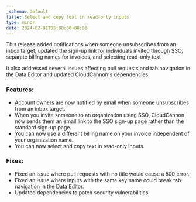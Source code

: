 ```yaml
---
_schema: default
title: Select and copy text in read-only inputs
type: minor
date: 2024-02-01T05:00:00+00:00
---
```

This release added notifications when someone unsubscribes from an inbox target, updated the sign-up link for individuals invited through SSO, separate billing names for invoices, and selecting read-only text

It also addressed several issues affecting pull requests and tab navigation in the Data Editor and updated CloudCannon's dependencies.

### Features:

* Account owners are now notified by email when someone unsubscribes from an inbox target.
* When you invite someone to an organization using SSO, CloudCannon now sends them an email link to the SSO sign-up page rather than the standard sign-up page.
* You can now use a different billing name on your invoice independent of your organization name.
* You can now select and copy text in read-only inputs.

### Fixes:

* Fixed an issue where pull requests with no title would cause a 500 error.
* Fixed an issue where inputs with the same key name could break tab navigation in the Data Editor.
* Updated dependencies to patch security vulnerabilities.